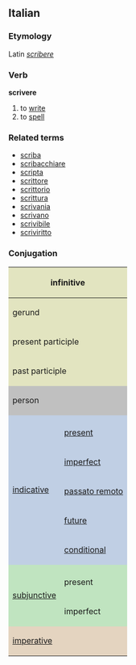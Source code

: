 ==Italian==
===Etymology===
Latin ''[[scribere]]''
===Verb===
'''scrivere'''

#to [[write]]
#to [[spell]]

===Related terms===
*[[scriba]]
*[[scribacchiare]]
*[[scripta]]
*[[scrittore]]
*[[scrittorio]]
*[[scrittura]]
*[[scrivania]]
*[[scrivano]]
*[[scrivibile]]
*[[scriviritto]]

===Conjugation===

<center>
{| style="background:#F0F0F0"

|-
! colspan="3" style="background:#e2e4c0" | infinitive
| colspan="5" | scrivere

|-
! colspan="3" style="background:#e2e4c0" | gerund
| colspan="5" | scrivendo

|-
! colspan="3" style="background:#e2e4c0" | present participle
| colspan="5" | [[scrivente]]

|-
! colspan="3" style="background:#e2e4c0" | past participle
| colspan="5" | [[scritto]]

|-
! colspan="2" rowspan="2" style="background:#C0C0C0" | person
! colspan="3" style="background:#C0C0C0" | singular
! colspan="3" style="background:#C0C0C0" | plural

|-
! style="background:#C0C0C0;width:12.5%" | first
! style="background:#C0C0C0;width:12.5%" | second
! style="background:#C0C0C0;width:12.5%" | third
! style="background:#C0C0C0;width:12.5%" | first
! style="background:#C0C0C0;width:12.5%" | second
! style="background:#C0C0C0;width:12.5%" | third

|-
! rowspan="6" style="background:#c0cfe4" | [[indicative]]

! style="background:#c0cfe4" colspan="1" | 
! style="background:#c0cfe4" | io
! style="background:#c0cfe4" | tu
! style="background:#c0cfe4" | lui/lei
! style="background:#c0cfe4" | noi
! style="background:#c0cfe4" | voi
! style="background:#c0cfe4" | loro

|-
! style="height:3em;background:#c0cfe4" | [[present]]
| scrivo
| scrivi
| scrive
| scriviamo
| scrivete
| scrivono

|-
! style="height:3em;background:#c0cfe4" | [[imperfect]]
| scrivevo
| scrivevi
| scriveva
| scrivevamo
| scrivevate
| mettevano

|-
! style="height:3em;background:#c0cfe4" | [[passato remoto]]
| scrissi
| mettesti
| scrisse
| scrivemmo
| scriveste
| scrissero

|-
! style="height:3em;background:#c0cfe4" | [[future]]
| scriverò
| scriverai
| scriverà
| scriveremo
| scriverete
| scriveranno

|-
! style="height:3em;background:#c0cfe4" | [[conditional]]
| scriverei
| scriveresti
| scriverebbe
| scriveremmo
| scrivereste
| scriverebbero

|-
! rowspan="3" style="background:#c0e4c0" |[[subjunctive]]
! style="background:#c0e4c0" | 
! style="background:#c0e4c0" | che io
! style="background:#c0e4c0" | che tu
! style="background:#c0e4c0" | che lui/che lei
! style="background:#c0e4c0" | che noi
! style="background:#c0e4c0" | che voi
! style="background:#c0e4c0" | che loro

|-
! style="height:3em;background:#c0e4c0" | present
| scriva
| scriva
| scriva
| scriviamo
| scriviate
| scrivano

|-
! style="height:3em;background:#c0e4c0" rowspan="1" | imperfect
| scrivessi
| scrivessi
| scrivesse
| scrivessimo
| scriveste
| scrivessero

|-
! colspan="2" rowspan="2" style="height:3em;background:#e4d4c0" | [[imperative]]
! style="background:#e4d4c0" | -
! style="background:#e4d4c0" | tu
! style="background:#e4d4c0" | lui/lei
! style="background:#e4d4c0" | noi
! style="background:#e4d4c0" | voi
! style="background:#e4d4c0" | loro

|-
|
| scrivi
| scriva
| scriviamo
| scrivete
| scrivano

|}
</center>